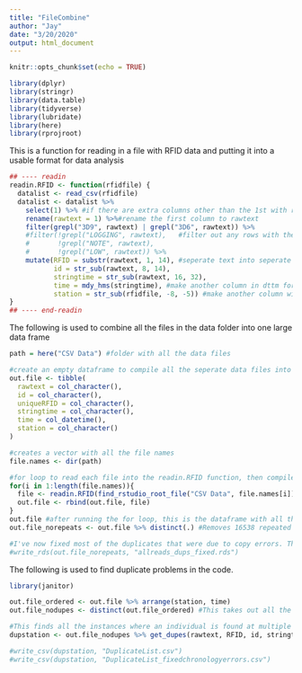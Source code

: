 ```yaml
---
title: "FileCombine"
author: "Jay"
date: "3/20/2020"
output: html_document
---
```


```r
knitr::opts_chunk$set(echo = TRUE)
```

```r
library(dplyr)
library(stringr)
library(data.table)
library(tidyverse)
library(lubridate)
library(here)
library(rprojroot)
```

This is a function for reading in a file with RFID data and putting it into a usable format for data analysis

```r
## ---- readin
readin.RFID <- function(rfidfile) {
  datalist <- read_csv(rfidfile)
  datalist <- datalist %>% 
    select(1) %>% #if there are extra columns other than the 1st with raw text, remove them
    rename(rawtext = 1) %>%#rename the first column to rawtext
    filter(grepl("3D9", rawtext) | grepl("3D6", rawtext)) %>%
    #filter(!grepl("LOGGING", rawtext),   #filter out any rows with the words LOGGING, NOTE, or LOW so that we're only looking at RFID reads
    #       !grepl("NOTE", rawtext),
    #       !grepl("LOW", rawtext)) %>%
    mutate(RFID = substr(rawtext, 1, 14), #seperate text into seperate columns with RFID num, date, and time
           id = str_sub(rawtext, 8, 14),
           stringtime = str_sub(rawtext, 16, 32),
           time = mdy_hms(stringtime), #make another column in dttm format for the date and time
           station = str_sub(rfidfile, -8, -5)) #make another column with the feeder name from the file name
}
## ---- end-readin
```

The following is used to combine all the files in the data folder into one large data frame

```r

path = here("CSV Data") #folder with all the data files

#create an empty dataframe to compile all the seperate data files into
out.file <- tibble(
  rawtext = col_character(),
  id = col_character(),
  uniqueRFID = col_character(),
  stringtime = col_character(),
  time = col_datetime(),
  station = col_character()
)

#creates a vector with all the file names
file.names <- dir(path) 

#for loop to read each file into the readin.RFID function, then compiles all the seperate dataframes into one
for(i in 1:length(file.names)){
  file <- readin.RFID(find_rstudio_root_file("CSV Data", file.names[i]))
  out.file <- rbind(out.file, file)
}
out.file #after running the for loop, this is the dataframe with all the RFID info
out.file_norepeats <- out.file %>% distinct(.) #Removes 16538 repeated lines

#I've now fixed most of the duplicates that were due to copy errors. There are still about 200 left, but they're probably due to time drift so I have to keep them. So the combination of all the corrected files is allreads_dups_fixed.rds but the drift issue is still there.  
#write_rds(out.file_norepeats, "allreads_dups_fixed.rds") 

```

The following is used to find duplicate problems in the code.  
```r
library(janitor)

out.file_ordered <- out.file %>% arrange(station, time)
out.file_nodupes <- distinct(out.file_ordered) #This takes out all the exact duplicates

#This finds all the instances where an individual is found at multiple locations at the same time
dupstation <- out.file_nodupes %>% get_dupes(rawtext, RFID, id, stringtime, time) %>% arrange(time)

#write_csv(dupstation, "DuplicateList.csv")
#write_csv(dupstation, "DuplicateList_fixedchronologyerrors.csv")

```



